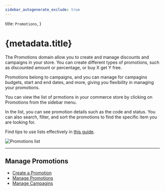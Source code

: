 ```yaml
---
sidebar_autogenerate_exclude: true
---
```


  title: `Promotions`,
}

# {metadata.title}

The Promotions domain allow you to create and manage discounts and campaigns in your store. You can create different types of promotions, such as discounted amount or percentage, or buy X get Y free.

Promotions belong to campaigns, and you can manage for campagins budgets, start and end dates, and more, giving you flexibility in managing your promotions.

You can view the list of prmotions in your commerce store by clicking on Promotions from the sidebar menu.

In the list, you can see promotion details such as the code and status. You can also search, filter, and sort the promotions to find the specific item you are looking for.

<Note title="Tip">

Find tips to use lists effectively in [this guide](../tips/lists/page.mdx).

</Note>

![Promotions list](https://res.cloudinary.com/dza7lstvk/image/upload/v1739893625/User%20Guide/Screenshot_2025-02-18_at_5.46.51_PM_khqnjq.png)

---

## Manage Promotions

- [Create a Promotion](./create/page.mdx)
- [Manage Promotions](./manage/page.mdx)
- [Manage Campagins](./campaigns/page.mdx)